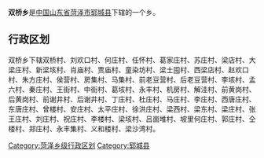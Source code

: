 '''双桥乡'''是[[中华人民共和国|中国]][[山东省|山东省]][[菏泽市|菏泽市]][[郓城县|郓城县]]下辖的一个乡。

== 行政区划 ==

双桥乡下辖双桥村、刘欢口村、何庄村、任怀村、葛家庄村、苏庄村、梁店村、大梁庄村、新梁垓村、肖庙村、贾庙村、童染坊村、梁土囤村、西梁店村、赵欢口村、朱方庄村、侯营村、房集村、马集村、前老豆营村、后老豆营村、李垓村、孟六村、秦庄村、王街村、中街村、葛垓村、永丰村、机房村、解洼村、前黄岗村、后黄岗村、前谢井村、后谢井村、丁庄村、杜庄村、马庄村、李庄村、西唐庄村、东唐庄村、曾楼村、安庄村、太平庄村、徐洪庄村、梁西村、梁东村、梁庄村、张王庄村、刘庄村、祝庄村、李楼村、梁垓村、吕崮堆村、坡里何庄村、郭庄村、仝楼村、郑庄村、永丰集村、义和楼村、梁沙湾村。

{{山东小作品}}
{{郓城县行政区划}}

[[Category:菏泽乡级行政区划|Category:菏泽乡级行政区划]]
[[Category:郓城县|Category:郓城县]]